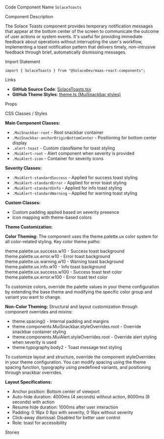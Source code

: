 
<Meta of={SolaceToastsStories} />

<Title>Toasts</Title>

<Description of={SolaceToastsStories} />

<Subtitle>Code Component Name</Subtitle>
`SolaceToasts`

<Subtitle>Component Description</Subtitle>

The Solace Toasts component provides temporary notification messages that appear at the bottom center of the screen to communicate the outcome of user actions or system events. It's useful for providing immediate feedback about operations without interrupting the user's workflow, implementing a toast notification pattern that delivers timely, non-intrusive feedback through brief, automatically dismissing messages.

<Subtitle>Import Statement</Subtitle>

```tsx
import { SolaceToasts } from "@SolaceDev/maas-react-components";
```

<Subtitle>Links</Subtitle>

- **GitHub Source Code**: [SolaceToasts.tsx](https://github.com/SolaceDev/maas-react-components/blob/main/src/components/SolaceToasts.tsx)
- **GitHub Theme Styles**: <a href="https://github.com/SolaceDev/maas-react-components/blob/main/src/resources/theme.ts#:~:text=MuiSnackbar" target="_blank">theme.ts (MuiSnackbar styles)</a>

<Subtitle>Props</Subtitle>

<ArgTypes of={SolaceToastsStories} />

<Subtitle>CSS Classes / Styles</Subtitle>

**Main Component Classes:**

- `.MuiSnackbar-root` - Root snackbar container
- `.MuiSnackbar-anchorOriginBottomCenter` - Positioning for bottom center display
- `.alert-toast` - Custom className for toast styling
- `.MuiAlert-root` - Alert component when severity is provided
- `.MuiAlert-icon` - Container for severity icons

**Severity Classes:**

- `.MuiAlert-standardSuccess` - Applied for success toast styling
- `.MuiAlert-standardError` - Applied for error toast styling
- `.MuiAlert-standardInfo` - Applied for info toast styling
- `.MuiAlert-standardWarning` - Applied for warning toast styling

**Custom Classes:**

- Custom padding applied based on severity presence
- Icon mapping with theme-based colors

**Theme Customization:**

**Color Theming:**
The component uses the theme.palette.ux color system for all color-related styling. Key color theme paths:

<div style={{ display: "flex", alignItems: "center", margin: "8px 0" }}>
	<div
		style={{
			width: "16px",
			height: "16px",
			backgroundColor: "#E6F5F2",
			border: "1px solid rgba(0,0,0,0.2)",
			borderRadius: "3px",
			marginRight: "8px"
		}}
	></div>
	<span>theme.palette.ux.success.w10 - Success toast background</span>
</div>
<div style={{ display: "flex", alignItems: "center", margin: "8px 0" }}>
	<div
		style={{
			width: "16px",
			height: "16px",
			backgroundColor: "#FDEDED",
			border: "1px solid rgba(0,0,0,0.2)",
			borderRadius: "3px",
			marginRight: "8px"
		}}
	></div>
	<span>theme.palette.ux.error.w10 - Error toast background</span>
</div>
<div style={{ display: "flex", alignItems: "center", margin: "8px 0" }}>
	<div
		style={{
			width: "16px",
			height: "16px",
			backgroundColor: "#FFF4EA",
			border: "1px solid rgba(0,0,0,0.2)",
			borderRadius: "3px",
			marginRight: "8px"
		}}
	></div>
	<span>theme.palette.ux.warning.w10 - Warning toast background</span>
</div>
<div style={{ display: "flex", alignItems: "center", margin: "8px 0" }}>
	<div
		style={{
			width: "16px",
			height: "16px",
			backgroundColor: "#E6F4FB",
			border: "1px solid rgba(0,0,0,0.2)",
			borderRadius: "3px",
			marginRight: "8px"
		}}
	></div>
	<span>theme.palette.ux.info.w10 - Info toast background</span>
</div>
<div style={{ display: "flex", alignItems: "center", margin: "8px 0" }}>
	<div
		style={{
			width: "16px",
			height: "16px",
			backgroundColor: "#006B53",
			border: "1px solid rgba(0,0,0,0.2)",
			borderRadius: "3px",
			marginRight: "8px"
		}}
	></div>
	<span>theme.palette.ux.success.w100 - Success toast text color</span>
</div>
<div style={{ display: "flex", alignItems: "center", margin: "8px 0" }}>
	<div
		style={{
			width: "16px",
			height: "16px",
			backgroundColor: "#C33135",
			border: "1px solid rgba(0,0,0,0.2)",
			borderRadius: "3px",
			marginRight: "8px"
		}}
	></div>
	<span>theme.palette.ux.error.w100 - Error toast text color</span>
</div>

To customize colors, override the palette values in your theme configuration by extending the base theme and modifying the specific color group and variant you want to change.

**Non-Color Theming:**
Structural and layout customization through component overrides and mixins:

- theme.spacing() - Internal padding and margins
- theme.components.MuiSnackbar.styleOverrides.root - Override snackbar container styling
- theme.components.MuiAlert.styleOverrides.root - Override alert styling when severity is used
- theme.typography.body2 - Toast message text styling

To customize layout and structure, override the component styleOverrides in your theme configuration. You can modify spacing using the theme spacing function, typography using predefined variants, and positioning through snackbar overrides.

**Layout Specifications:**

- Anchor position: Bottom center of viewport
- Auto-hide duration: 4000ms (4 seconds) without action, 8000ms (8 seconds) with action
- Resume hide duration: 1000ms after user interaction
- Padding: 0 16px 0 8px with severity, 0 16px without severity
- Click-away dismissal: Disabled for better user control
- Role: toast for accessibility

<Subtitle>Stories</Subtitle>

<CustomStories />
